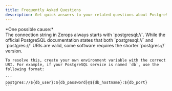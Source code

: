 ```yaml
---
title: Frequently Asked Questions
description: Get quick answers to your related questions about PostgreSql from frequently asked questions by people at Zerops.
---
```



<FAQ>
  <FAQItem question="Why is my connection to PostgreSQL from third-party software failing?">
    *One possible cause:* <br />
    The connection string in Zerops always starts with `postgresql://`. While the official PostgreSQL documentation
    states that both `postgresql://` and `postgres://` URIs are valid, some software requires the shorter `postgres://`
    version.
    
    To resolve this, create your own environment variable with the correct URI. For example, if your PostgreSQL service is named `db`, use the following format:
    
    ```
    postgres://${db_user}:${db_password}@${db_hostname}:${db_port}
    ```
  </FAQItem>
</FAQ>


